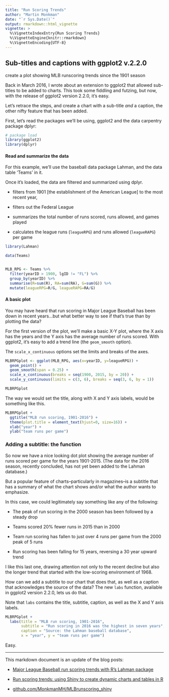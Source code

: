 ```yaml
---
title: "Run Scoring Trends"
author: "Martin Monkman"
date: "`r Sys.Date()`"
output: rmarkdown::html_vignette
vignette: >
  %\VignetteIndexEntry{Run Scoring Trends}
  %\VignetteEngine{knitr::rmarkdown}
  %\VignetteEncoding{UTF-8}
---
```


## Sub-titles and captions with ggplot2 v.2.2.0


create a plot showing MLB runscoring trends since the 1901 season

Back in March 2016, I wrote about an extension to ggplot2 that allowed sub-titles to be added to charts. This took some fiddling and futzing, but now, with the release of ggplot2 version 2.2.0, it's easy. 

Let's retrace the steps, and create a chart with a sub-title _and_ a caption, the other nifty feature that has been added.

First, let's read the packages we'll be using, ggplot2 and the data carpentry package dplyr:

```r

# package load 
library(ggplot2)
library(dplyr)

```

#### Read and summarize the data

For this example, we'll use the baseball data package Lahman, and the data table 'Teams' in it.

Once it's loaded, the data are filtered and summarized using dplyr.

 - filters from 1901 [the establishment of the American League] to the most recent year,

 - filters out the Federal League

 - summarizes the total number of runs scored, runs allowed, and games played

 - calculates the league runs (`leagueRPG`) and runs allowed (`leagueRAPG`) per game 


```r

library(Lahman)

data(Teams)


MLB_RPG <- Teams %>%
  filter(yearID > 1900, lgID != "FL") %>%
  group_by(yearID) %>%
  summarise(R=sum(R), RA=sum(RA), G=sum(G)) %>%
  mutate(leagueRPG=R/G, leagueRAPG=RA/G)

```

#### A basic plot

You may have heard that run scoring in Major League Baseball has been down in recent years...but what better way to see if that's true than by plotting the data?

For the first version of the plot, we'll make a basic X-Y plot, where the X axis has the years and the Y axis has the average number of runs scored.  With ggplot2, it's easy to add a trend line (the `geom_smooth` option).

The `scale_x_continuous` options set the limits and breaks of the axes.


```r

MLBRPGplot <- ggplot(MLB_RPG, aes(x=yearID, y=leagueRPG)) +
  geom_point() +
  geom_smooth(span = 0.25) +
  scale_x_continuous(breaks = seq(1900, 2015, by = 20)) +
  scale_y_continuous(limits = c(3, 6), breaks = seq(3, 6, by = 1))

MLBRPGplot

```


The way we would set the title, along with X and Y axis labels, would be something like this.


```r
  
MLBRPGplot +
  ggtitle("MLB run scoring, 1901-2016") +
  theme(plot.title = element_text(hjust=0, size=16)) +
  xlab("year") +
  ylab("team runs per game")

```



### Adding a subtitle: the function

So now we have a nice looking dot plot showing the average number of runs scored per game for the years 1901-2015. (The data for the 2016 season, recently concluded, has not yet been added to the Lahman database.)

But a popular feature of charts--particularly in magazines--is a subtitle that has a summary of what the chart shows and/or what the author wants to emphasize.

In this case, we could legitimately say something like any of the following:

- The peak of run scoring in the 2000 season has been followed by a steady drop

- Teams scored 20% fewer runs in 2015 than in 2000

- Team run scoring has fallen to just over 4 runs per game from the 2000 peak of 5 runs

- Run scoring has been falling for 15 years, reversing a 30 year upward trend

I like this last one, drawing attention not only to the recent decline but also the longer trend that started with the low-scoring environment of 1968.

How can we add a subtitle to our chart that does that, as well as a caption that acknowledges the source of the data?  The new `labs` function, available in ggplot2 version 2.2.0, lets us do that.

Note that `labs` contains the title, subtitle, caption, as well as the X and Y axis labels.

```r

MLBRPGplot +
  labs(title = "MLB run scoring, 1901-2016",
       subtitle = "Run scoring in 2016 was the highest in seven years",
       caption = "Source: the Lahman baseball database", 
       x = "year", y = "team runs per game") 


```


Easy.



***


This markdown document is an update of the blog posts:

* [Major League Baseball run scoring trends with R's Lahman package](http://bayesball.blogspot.ca/2013/06/major-league-baseball-run-scoring.html)

* [Run scoring trends: using Shiny to create dynamic charts and tables in R](http://bayesball.blogspot.ca/2015/01/run-scoring-trends-using-shiny-to.html)

* [github.com/MonkmanMH/MLBrunscoring_shiny](https://github.com/MonkmanMH/MLBrunscoring_shiny)

